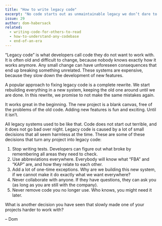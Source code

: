 ```yaml
---
title: "How to write legacy code"
excerpt: "No code starts out as unmaintainable legacy we don’t dare to change. All codebases end up there because of a lot of small decisions like these examples."
issue: 29
author: dom-habersack
related:
  - writing-code-for-others-to-read
  - how-to-understand-any-codebase
  - end-of-an-era
---
```

“Legacy code” is what developers call code they do not want to work with. It is often old and difficult to change, because nobody knows exactly how it works anymore. Any small change can have unforeseen consequences that end up breaking something unrelated. These systems are expensive, because they slow down the development of new features.

A popular approach to fixing legacy code is a complete rewrite. We start rebuilding everything in a new system, keeping the old one around until we are done. In this rewrite, we promise to not make the same mistakes again.

It works great in the beginning. The new project is a blank canvas, free of the problems of the old code. Adding new features is fun and exciting. Until it isn’t.

All legacy systems used to be like that. Code does not start out terrible, and it does not go bad over night. Legacy code is caused by a lot of small decisions that all seem harmless at the time. These are some of these decisions that turn any project into legacy code:

1. Stop writing tests. Developers can figure out what broke by remembering all areas they need to check.
2. Use abbreviations everywhere. Everybody will know what “FBA” and “KAP” are, and how they relate to each other.
3. Add a lot of one-time exceptions. Why are we building this new system, if we cannot make it do exactly what we want everywhere?
4. Never collaborate with anyone. If they have questions, they can ask you (as long as you are still with the company).
5. Never remove code you no longer use. Who knows, you might need it later.

What is another decision you have seen that slowly made one of your projects harder to work with?

– Dom
